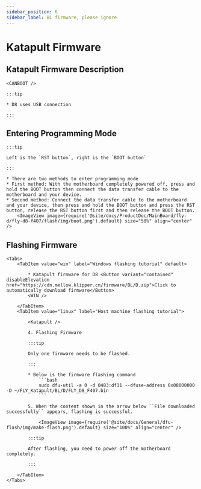 ```yaml
---
sidebar_position: 6
sidebar_label: BL firmware, please ignore
---
```






# Katapult Firmware

## Katapult Firmware Description

    <CANBOOT />

    :::tip

    * D8 uses USB connection

    :::

## Entering Programming Mode

    :::tip

    Left is the `RST button`, right is the `BOOT button`

    :::

    * There are two methods to enter programming mode
    * First method: With the motherboard completely powered off, press and hold the BOOT button then connect the data transfer cable to the motherboard and your device.
    * Second method: Connect the data transfer cable to the motherboard and your device, then press and hold the BOOT button and press the RST button, release the RST button first and then release the BOOT button.
        <ImageView image={require('@site/docs/ProductDoc/MainBoard/fly-d/fly-d8-f407/flash/img/boot.png').default} size="50%" align="center" />

## Flashing Firmware
    <Tabs>
        <TabItem value="win" label="Windows flashing tutorial" default>

            * Katapult firmware for D8 <Button variant="contained" disableElevation href="https://cdn.mellow.klipper.cn/firmware/BL/D.zip">Click to automatically download firmware</Button>
            <WIN />

        </TabItem>
        <TabItem value="linux" label="Host machine flashing tutorial">

            <Katapult />

            4. Flashing Firmware

            :::tip

            Only one firmware needs to be flashed.

            :::

            * Below is the firmware flashing command
                ```bash
                sudo dfu-util -a 0 -d 0483:df11 --dfuse-address 0x08000000 -D ~/FLY_Katapult/BL/D/FLY_D8_F407.bin
                ```

            5. When the content shown in the arrow below ``File downloaded successfully`` appears, flashing is successful.

                <ImageView image={require('@site/docs/General/dfu-flash/img/make-flash.png').default} size="100%" align="center" />

            :::tip

            After flashing, you need to power off the motherboard completely.

            :::

        </TabItem>
    </Tabs>